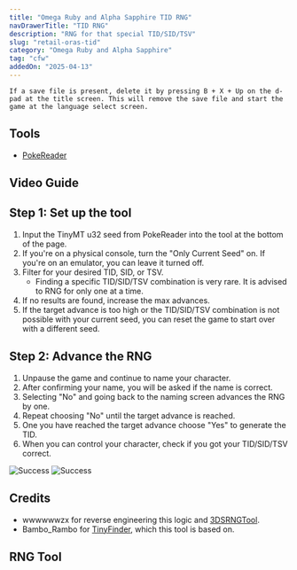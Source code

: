 ```yaml
---
title: "Omega Ruby and Alpha Sapphire TID RNG"
navDrawerTitle: "TID RNG"
description: "RNG for that special TID/SID/TSV"
slug: "retail-oras-tid"
category: "Omega Ruby and Alpha Sapphire"
tag: "cfw"
addedOn: "2025-04-13"
---
```


```
If a save file is present, delete it by pressing B + X + Up on the d-pad at the title screen. This will remove the save file and start the game at the language select screen.
```

## Tools

- [PokeReader](/install-pokereader)

## Video Guide

<YouTubeVideo src="https://www.youtube.com/embed/RuwwNFSqIIE?si=YnSLO8vZ1mI37oJW" />

## Step 1: Set up the tool

1. Input the TinyMT u32 seed from PokeReader into the tool at the bottom of the page.
2. If you're on a physical console, turn the "Only Current Seed" on. If you're on an emulator, you can leave it turned off.
3. Filter for your desired TID, SID, or TSV.
   - Finding a specific TID/SID/TSV combination is very rare. It is advised to RNG for only one at a time.
4. If no results are found, increase the max advances.
5. If the target advance is too high or the TID/SID/TSV combination is not possible with your current seed, you can reset the game to start over with a different seed.

## Step 2: Advance the RNG

1. Unpause the game and continue to name your character.
2. After confirming your name, you will be asked if the name is correct.
3. Selecting "No" and going back to the naming screen advances the RNG by one.
4. Repeat choosing "No" until the target advance is reached.
5. One you have reached the target advance choose "Yes" to generate the TID.
6. When you can control your character, check if you got your TID/SID/TSV correct.

![Success](/images/OmegaRuby-AlphaSapphire/TID/Success.png)
![Success](/images/OmegaRuby-AlphaSapphire/TID/Success-2.png)

## Credits

- wwwwwwzx for reverse engineering this logic and [3DSRNGTool](https://github.com/wwwwwwzx/3DSRNGTool).
- Bambo_Rambo for [TinyFinder](https://github.com/Bambo-Rambo/TinyFinder), which this tool is based on.

## RNG Tool

<OrasId />
